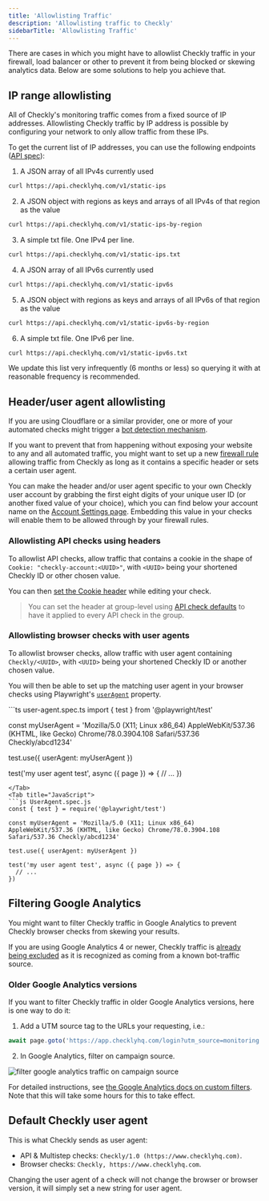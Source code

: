 ```yaml
---
title: 'Allowlisting Traffic'
description: 'Allowlisting traffic to Checkly'
sidebarTitle: 'Allowlisting Traffic'
---
```



There are cases in which you might have to allowlist Checkly traffic in your firewall, load balancer or other to prevent it from being blocked or skewing analytics data. Below are some solutions to help you achieve that.

## IP range allowlisting

All of Checkly's monitoring traffic comes from a fixed source of IP addresses. Allowlisting Checkly traffic by IP address is possible by configuring your network to only allow traffic from these IPs.

To get the current list of IP addresses, you can use the following endpoints ([API spec](https://api.checklyhq.com/#/Static%20IPs)):

1. A JSON array of all IPv4s currently used

```bash Terminal
curl https://api.checklyhq.com/v1/static-ips
```

2. A JSON object with regions as keys and arrays of all IPv4s of that region as the value

```bash Terminal
curl https://api.checklyhq.com/v1/static-ips-by-region
````

3. A simple txt file. One IPv4 per line.

```bash Terminal
curl https://api.checklyhq.com/v1/static-ips.txt
```

4. A JSON array of all IPv6s currently used

```bash Terminal
curl https://api.checklyhq.com/v1/static-ipv6s
```

5. A JSON object with regions as keys and arrays of all IPv6s of that region as the value

```bash Terminal
curl https://api.checklyhq.com/v1/static-ipv6s-by-region
```

6. A simple txt file. One IPv6 per line.

```bash Terminal
curl https://api.checklyhq.com/v1/static-ipv6s.txt
```

We update this list very infrequently (6 months or less) so querying it with at reasonable frequency is recommended.

## Header/user agent allowlisting

If you are using Cloudflare or a similar provider, one or more of your automated checks might trigger a [bot detection mechanism](https://www.cloudflare.com/learning/bots/what-is-bot-traffic/).

If you want to prevent that from happening without exposing your website to any and all automated traffic, you might want to set up a new [firewall rule](https://developers.cloudflare.com/firewall/cf-firewall-rules/) allowing traffic from Checkly as long as it contains a specific header or sets a certain user agent.

You can make the header and/or user agent specific to your own Checkly user account by grabbing the first eight digits of your unique user ID (or another fixed value of your choice), which you can find below your account name on the [Account Settings page](https://app.checklyhq.com/settings/account/). Embedding this value in your checks will enable them to be allowed through by your firewall rules.

### Allowlisting API checks using headers

To allowlist API checks, allow traffic that contains a cookie in the shape of `Cookie: "checkly-account:<UUID>"`, with `<UUID>` being your shortened Checkly ID or other chosen value.

You can then [set the Cookie header](/docs/api-checks/request-settings/#headers) while editing your check.

> You can set the header at group-level using [API check defaults](/docs/groups/api-check-defaults/#headers--query-parameters) to have it applied to every API check in the group.

### Allowlisting browser checks with user agents

To allowlist browser checks, allow traffic with user agent containing `Checkly/<UUID>`, with `<UUID>` being your shortened Checkly ID or another chosen value.

You will then be able to set up the matching user agent in your browser checks using Playwright's [`userAgent`](https://playwright.dev/docs/emulation#user-agent) property.

<Tabs>
<Tab title="Typescript">
```ts user-agent.spec.ts
import { test } from '@playwright/test'

const myUserAgent = 'Mozilla/5.0 (X11; Linux x86_64) AppleWebKit/537.36 (KHTML, like Gecko) Chrome/78.0.3904.108 Safari/537.36 Checkly/abcd1234'

test.use({ userAgent: myUserAgent })

test('my user agent test', async ({ page }) => {
  // ...
})
```
</Tab>
<Tab title="JavaScript">
```js UserAgent.spec.js
const { test } = require('@playwright/test')

const myUserAgent = 'Mozilla/5.0 (X11; Linux x86_64) AppleWebKit/537.36 (KHTML, like Gecko) Chrome/78.0.3904.108 Safari/537.36 Checkly/abcd1234'

test.use({ userAgent: myUserAgent })

test('my user agent test', async ({ page }) => {
  // ...
})
```
</Tab>
</Tabs>

## Filtering Google Analytics

You might want to filter Checkly traffic in Google Analytics to prevent Checkly browser checks from skewing your results.

If you are using Google Analytics 4 or newer, Checkly traffic is [already being excluded](https://support.google.com/analytics/answer/9888366?hl=en) as it is recognized as coming from a known bot-traffic source.

### Older Google Analytics versions

If you want to filter Checkly traffic in older Google Analytics versions, here is one way to do it:

1. Add a UTM source tag to the URLs your requesting, i.e.:

```js 
await page.goto('https://app.checklyhq.com/login?utm_source=monitoring')
 ```

2. In Google Analytics, filter on campaign source.

![filter google analytics traffic on campaign source](/images/docs/images/monitoring/analytics.png)

For detailed instructions, see [the Google Analytics docs on custom filters](https://support.google.com/analytics/answer/1033162#CustomFilters).
Note that this will take some hours for this to take effect.

## Default Checkly user agent

This is what Checkly sends as user agent:

- API & Multistep checks: `Checkly/1.0 (https://www.checklyhq.com)`.
- Browser checks: `Checkly, https://www.checklyhq.com`.

Changing the user agent of a check will not change the browser or browser version, it will simply set a new string for user agent.
